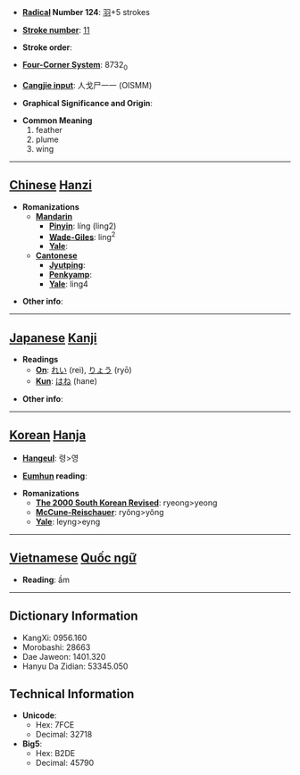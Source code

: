 * '''[[Wiktionary:Chinese radical index| Radical]] Number 124''': [[Wiktionary:Chinese radical index 羽|羽]]+5 strokes

* '''[[Wiktionary:Chinese total strokes index|Stroke number]]''': [[Wiktionary:Chinese total strokes index 11|11]]

* '''Stroke order''': 

* '''[[Wiktionary:Chinese four corner index|Four-Corner System]]''': 8732<sub>0</sub>

* '''[[Wiktionary:Chinese Cangjie index|Cangjie input]]''': 人戈尸一一 (OISMM)

* '''Graphical Significance and Origin''': 

* '''Common Meaning'''
*#feather
*# plume
*# wing


----

== [[Chinese]] [[Hanzi]] ==

* '''Romanizations'''
** '''[[Mandarin]]'''
*** '''[[Pinyin]]''': líng (ling2)
*** '''[[Wade-Giles]]''': ling<sup>2</sup>
*** '''[[Yale]]''': 
** '''[[Cantonese]]'''
*** '''[[Jyutping]]''':
*** '''[[Penkyamp]]''': 
*** '''[[Yale]]''': ling4

* '''Other info''': 

----

== [[Japanese]] [[Kanji]] ==

* '''Readings'''
** '''[[On]]''': [[れい]] (rei), [[りょう]] (ryō)
** '''[[Kun]]''': [[はね]] (hane)

* '''Other info''':  

----

== [[Korean]] [[Hanja]] ==

* '''[[Hangeul]]''': 령>영

* '''[[Eumhun]] reading''': 

* '''Romanizations'''
** '''[[The 2000 South Korean Revised Romanization|The 2000 South Korean Revised]]''': ryeong>yeong
** '''[[McCune-Reischauer]]''': ryŏng>yŏng
** '''[[Yale]]''': leyng>eyng


----

== [[Vietnamese]] [[Quốc ngữ]] ==

* '''Reading''': ầm

----

== Dictionary Information ==

* KangXi: 0956.160
* Morobashi: 28663
* Dae Jaweon: 1401.320
* Hanyu Da Zidian: 53345.050

== Technical Information ==

* '''Unicode''':
** Hex: 7FCE
** Decimal: 32718
* '''Big5''':
** Hex: B2DE
** Decimal: 45790
